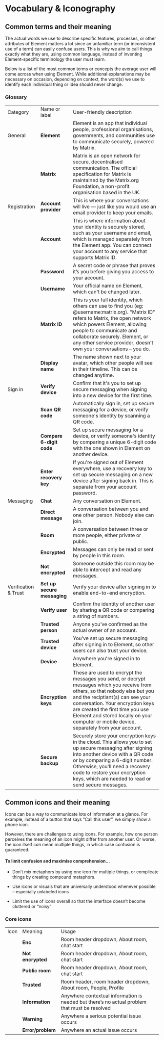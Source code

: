 
<Meta title="Content/Vocabulary & Iconography" />

# Vocabulary & Iconography

## Common terms and their meaning

The actual words we use to describe specific features, processes, or other attributes of Element matters a lot since an unfamiliar term (or inconsistent use of a term) can easily confuse users. This is why we aim to call things exactly what they are, using common language, instead of inventing Element-specific terminology the user must learn.

Below is a list of the most common terms or concepts the average user will come across when using Element. While additional explanations may be necessary on occasion, depending on context, the word(s) we use to identify each individual thing or idea should never change.

### Glossary

<table>
  <tr>
    <td>Category</td>
    <td>Name or label</td>
    <td>User-friendly description</td>
  </tr>
  <tr>
    <td>General</td>
    <td>
      <strong>Element</strong>
    </td>
    <td>
      Element is an app that individual people, professional organisations,
      governments, and communities use to communicate securely, powered by
      Matrix.
    </td>
  </tr>
  <tr>
    <td></td>
    <td>
      <strong>Matrix</strong>
    </td>
    <td>
      Matrix is an open network for secure, decentralised communication. The
      official specification for Matrix is maintained by the Matrix.org
      Foundation, a non-profit organisation based in the UK.
    </td>
  </tr>
  <tr>
    <td>Registration</td>
    <td>
      <strong>Account provider</strong>
    </td>
    <td>
      This is where your conversations will live — just like you would use an
      email provider to keep your emails.
    </td>
  </tr>
  <tr>
    <td></td>
    <td>
      <strong>Account</strong>
    </td>
    <td>
      This is where information about your identity is securely stored, such as
      your username and email, which is managed separately from the Element app.
      You can connect your account to any service that supports Matrix ID.
    </td>
  </tr>
  <tr>
    <td></td>
    <td>
      <strong>Password</strong>
    </td>
    <td>
      A secret code or phrase that proves it’s you before giving you access to
      your account.
    </td>
  </tr>
  <tr>
    <td></td>
    <td>
      <strong>Username</strong>
    </td>
    <td>Your official name on Element, which can't be changed later.</td>
  </tr>
  <tr>
    <td></td>
    <td>
      <strong>Matrix ID</strong>
    </td>
    <td>
      This is your full identity, which others can use to find you (eg:
      @username:matrix.org). "Matrix ID" refers to Matrix, the open network
      which powers Element, allowing people to communicate and collaborate
      securely. Element, or any other service provider, doesn't own your
      conversations – you do.
    </td>
  </tr>
  <tr>
    <td></td>
    <td>
      <strong>Display name</strong>
    </td>
    <td>
      The name shown next to your avatar, which other people will see in their
      timeline. This can be changed anytime.
    </td>
  </tr>
  <tr>
    <td>Sign in</td>
    <td>
      <strong>Verify device</strong>
    </td>
    <td>
      Confirm that it's you to set up secure messaging when signing into a new
      device for the first time.
    </td>
  </tr>
  <tr>
    <td></td>
    <td>
      <strong>Scan QR code</strong>
    </td>
    <td>
      Automatically sign in, set up secure messaging for a device, or verify
      someone's identity by scanning a QR code.
    </td>
  </tr>
  <tr>
    <td></td>
    <td>
      <strong>Compare 6-digit code</strong>
    </td>
    <td>
      Set up secure messaging for a device, or verify someone's identity by
      comparing a unique 6-digit code with the one shown in Element on another
      device.
    </td>
  </tr>
  <tr>
    <td></td>
    <td>
      <strong>Enter recovery key</strong>
    </td>
    <td>
      If you're signed out of Element everywhere, use a recovery key to set up
      secure messaging on a new device after signing back in. This is separate
      from your account password.
    </td>
  </tr>
  <tr>
    <td>Messaging</td>
    <td>
      <strong>Chat</strong>
    </td>
    <td>Any conversation on Element.</td>
  </tr>
  <tr>
    <td></td>
    <td>
      <strong>Direct message</strong>
    </td>
    <td>
      A conversation between you and one other person. Nobody else can join.
    </td>
  </tr>
  <tr>
    <td></td>
    <td>
      <strong>Room</strong>
    </td>
    <td>
      A conversation between three or more people, either private or public.
    </td>
  </tr>
  <tr>
    <td></td>
    <td>
      <strong>Encrypted</strong>
    </td>
    <td>
      Messages can only be read or sent by people in this room.
    </td>
  </tr>
  <tr>
    <td></td>
    <td>
      <strong>Not encrypted</strong>
    </td>
    <td>
      Someone outside this room may be able to intercept and read any messages.
    </td>
  </tr>
  <tr>
    <td>Verification & Trust</td>
    <td>
      <strong>Set up secure messaging</strong>
    </td>
    <td>
      Verify your device after signing in to enable end-to-end encryption.
    </td>
  </tr>
  <tr>
    <td></td>
    <td>
      <strong>Verify user</strong>
    </td>
    <td>
      Confirm the identity of another user by sharing a QR code or comparing a string of numbers.
    </td>
  </tr>
  <tr>
    <td></td>
    <td>
      <strong>Trusted person</strong>
    </td>
    <td>Anyone you’ve confirmed as the actual owner of an account.</td>
  </tr>
  <tr>
    <td></td>
    <td>
      <strong>Trusted device</strong>
    </td>
    <td>
      You've set up secure messaging after signing in to Element, so other users
      can also trust your device.
    </td>
  </tr>
  <tr>
    <td></td>
    <td>
      <strong>Device</strong>
    </td>
    <td>Anywhere you're signed in to Element.</td>
  </tr>
  <tr>
    <td></td>
    <td>
      <strong>Encryption keys</strong>
    </td>
    <td>
      These are used to encrypt the messages you send, or decrypt messages which
      you receive from others, so that nobody else but you and the reciptiant(s)
      can see your conversation. Your encryption keys are created the first time
      you use Element and stored locally on your computer or mobile device,
      separately from your account.
    </td>
  </tr>
  <tr>
    <td></td>
    <td>
      <strong>Secure backup</strong>
    </td>
    <td>
      Securely store your encryption keys in the cloud. This allows you to set
      up secure messaging after signing into another device with a QR code or by
      comparing a 6-digit number. Otherwise, you'll need a recovery code to
      restore your encryption keys, which are needed to read or send secure
      messages.
    </td>
  </tr>
</table>

## Common icons and their meaning

Icons can be a way to communicate lots of information at a glance. For example, instead of a button that says “Call this user”, we simply show a phone icon.

However, there are challenges to using icons. For example, how one person perceives the meaning of an icon might differ from another user. Or worse, the icon itself _can_ mean multiple things, in which case confusion is guaranteed.

#### **To limit confusion and maximise comprehension…**

- Don’t mix metaphors by using one icon for multiple things, or complicate things by creating compound metaphors.

- Use icons or visuals that are universally understood whenever possible – especially unlabeled icons

- Limit the use of icons overall so that the interface doesn’t become cluttered or “noisy”

### Core icons

<table>
  <tr>
   <td>Icon</td>
   <td>Meaning</td>
   <td>Usage</td>
  </tr>
  <tr>
   <td>

<img src="/img/icon-secure-messaging.jpg" alt="" />

</td>
   <td><strong>Enc</strong></td>
   <td>Room header dropdown, About room, chat start</td>
  </tr>
  <tr>
   <td>

<img src="/img/icon-unencrypted.jpg" alt="" />

</td>
   <td><strong>Not encrypted</strong></td>
   <td>Room header dropdown, About room, chat start</td>
  </tr>
  <tr>
   <td>

<img src="/img/icon-public-room.jpg" alt="" />

</td>
   <td><strong>Public room</strong></td>
   <td>Room header dropdown, About room, chat start</td>
  </tr>
  <tr>
  <td>

<img src="/img/icon-trusted.jpg" alt="" />

</td>
   <td><strong>Trusted</strong></td>
   <td>Room header, room header dropdown, About room, People, Profile</td>
  </tr>
  <tr>
   <td>

<img src="/img/icon-information.jpg" alt="" />

</td>
   <td><strong>Information</strong></td>
   <td>Anywhere contextual information is needed but there’s no actual problem that must be resolved</td>
  </tr>
  <tr>
   <td>

<img src="/img/icon-warning.jpg" alt="" />

</td>
   <td><strong>Warning</strong></td>
   <td>Anywhere a serious potential issue occurs</td>
  </tr>
  <tr>
   <td>

<img src="/img/icon-error.jpg" alt="" />

</td>
   <td><strong>Error/problem</strong></td>
   <td>Anywhere an actual issue occurs</td>
  </tr>
</table>

